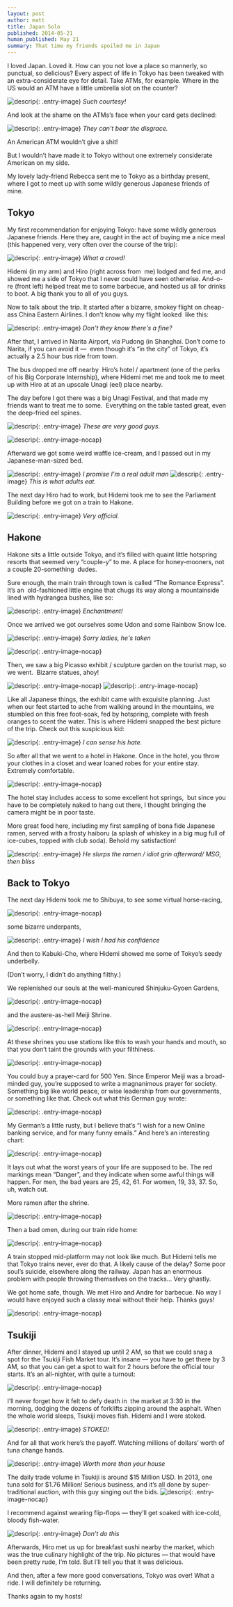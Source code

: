 ```yaml
---
layout: post
author: matt
title: Japan Solo
published: 2014-05-21
human_published: May 21
summary: That time my friends spoiled me in Japan
---
```


I loved Japan. Loved it. How can you not love a place so mannerly, so punctual, so delicious? Every aspect of life in Tokyo has been tweaked with an extra-considerate eye for detail.
Take ATMs, for example. Where in the US would an ATM have a little umbrella slot on the counter?

![descrip](/assets/images/travel-pics/Japan-first/JapanSolo-pic1.jpg){: .entry-image}
_Such courtesy!_

And look at the shame on the ATMs’s face when your card gets declined:

![descrip](/assets/images/travel-pics/Japan-first/JapanSolo-pic2.jpg){: .entry-image}
_They can't bear the disgrace._

An American ATM wouldn’t give a shit!

But I wouldn’t have made it to Tokyo without one extremely considerate American on my side.

My lovely lady-friend Rebecca sent me to Tokyo as a birthday present, where I got to meet up with some wildly generous Japanese friends of mine.

## Tokyo

My first recommendation for enjoying Tokyo: have some wildly generous Japanese friends. Here they are, caught in the act of buying me a nice meal (this happened very, very often over the course of the trip):

![descrip](/assets/images/travel-pics/Japan-first/JapanSolo-pic3.jpg){: .entry-image}
_What a crowd!_

Hidemi (in my arm) and Hiro (right across from  me) lodged and fed me, and showed me a side of Tokyo that I never could have seen otherwise. And-o-re (front left) helped treat me to some barbecue, and hosted us all for drinks to boot. A big thank you to all of you guys.

Now to talk about the trip. It started after a bizarre, smokey flight on cheap-ass China Eastern Airlines. I don’t know why my flight looked  like this:

![descrip](/assets/images/travel-pics/Japan-first/JapanSolo-pic4.jpg){: .entry-image}
_Don't they know there's a fine?_

After that, I arrived in Narita Airport, via Pudong (in Shanghai. Don’t come to Narita, if you can avoid it —  even though it’s “in the city” of Tokyo, it’s actually a 2.5 hour bus ride from town.

The bus dropped me off nearby  Hiro’s hotel / apartment (one of the perks of his Big Corporate Internship), where Hidemi met me and took me to meet up with Hiro at at an upscale Unagi (eel) place nearby.

The day before I got there was a big Unagi Festival, and that made my friends want to treat me to some.  Everything on the table tasted great, even the deep-fried eel spines.

![descrip](/assets/images/travel-pics/Japan-first/JapanSolo-pic5.jpg){: .entry-image}
_These are very good guys._

![descrip](/assets/images/travel-pics/Japan-first/JapanSolo-pic6.jpg){: .entry-image-nocap}

Afterward we got some weird waffle ice-cream, and I passed out in my Japanese-man-sized bed.

![descrip](/assets/images/travel-pics/Japan-first/JapanSolo-pic8.jpg){: .entry-image}
_I promise I'm a real adult man_
![descrip](/assets/images/travel-pics/Japan-first/JapanSolo-pic7.jpg){: .entry-image}
_This is what adults eat._

The next day Hiro had to work, but Hidemi took me to see the Parliament Building before we got on a train to Hakone.

![descrip](/assets/images/travel-pics/Japan-first/JapanSolo-pic9.jpg){: .entry-image}
_Very official._

## Hakone

Hakone sits a little outside Tokyo, and it’s filled with quaint little hotspring resorts that seemed very “couple-y” to me. A place for honey-mooners, not a couple 20-something  dudes.

Sure enough, the main train through town is called “The Romance Express”. It’s an  old-fashioned little engine that chugs its way along a mountainside lined with hydrangea bushes, like so:

![descrip](/assets/images/travel-pics/Japan-first/JapanSolo-pic10.jpg){: .entry-image}
_Enchantment!_

Once we arrived we got ourselves some Udon and some Rainbow Snow Ice.

![descrip](/assets/images/travel-pics/Japan-first/JapanSolo-pic11.jpg){: .entry-image}
_Sorry ladies, he's taken_

![descrip](/assets/images/travel-pics/Japan-first/JapanSolo-pic12.jpg){: .entry-image-nocap}

Then, we saw a big Picasso exhibit / sculpture garden on the tourist map, so we went.  Bizarre statues, ahoy!

![descrip](/assets/images/travel-pics/Japan-first/JapanSolo-pic13.jpg){: .entry-image-nocap}
![descrip](/assets/images/travel-pics/Japan-first/JapanSolo-pic14.jpg){: .entry-image-nocap}

Like all Japanese things, the exhibit came with exquisite planning. Just when our feet started to ache from walking around in the mountains, we stumbled on this free foot-soak, fed by hotspring, complete with fresh oranges to scent the water. This is where Hidemi snapped the best picture of the trip. Check out this suspicious kid:

![descrip](/assets/images/travel-pics/Japan-first/JapanSolo-pic15.jpg){: .entry-image}
_I can sense his hate._

So after all that we went to a hotel in Hakone. Once in the hotel, you throw your clothes in a closet and wear loaned robes for your entire stay. Extremely comfortable.

![descrip](/assets/images/travel-pics/Japan-first/JapanSolo-pic16.jpg){: .entry-image-nocap}

The hotel stay includes access to some excellent hot springs,  but since you have to be completely naked to hang out there, I thought bringing the camera might be in poor taste.

More great food here, including my first sampling of bona fide Japanese ramen, served with a frosty haiboru (a splash of whiskey in a big mug full of ice-cubes, topped with club soda). Behold my satisfaction!

![descrip](/assets/images/travel-pics/Japan-first/JapanSolo-pic17.jpg){: .entry-image}
_He slurps the ramen / idiot grin afterward/ MSG, then bliss_

## Back to Tokyo

The next day Hidemi took me to Shibuya, to see some virtual horse-racing,

![descrip](/assets/images/travel-pics/Japan-first/JapanSolo-pic18.jpg){: .entry-image-nocap}

some bizarre underpants,

![descrip](/assets/images/travel-pics/Japan-first/JapanSolo-pic19.jpg){: .entry-image}
_I wish I had his confidence_

And then to Kabuki-Cho, where Hidemi showed me some of Tokyo’s seedy underbelly.

(Don’t worry, I didn’t do anything filthy.)

We replenished our souls at the well-manicured Shinjuku-Gyoen Gardens,

![descrip](/assets/images/travel-pics/Japan-first/JapanSolo-pic20.jpg){: .entry-image-nocap}

and the austere-as-hell Meiji Shrine.

![descrip](/assets/images/travel-pics/Japan-first/JapanSolo-pic21.jpg){: .entry-image-nocap}

At these shrines you use stations like this to wash your hands and mouth, so that you don’t taint the grounds with your filthiness.

![descrip](/assets/images/travel-pics/Japan-first/JapanSolo-pic22.jpg){: .entry-image-nocap}

You could buy a prayer-card for 500 Yen. Since Emperor Meiji was a broad-minded guy, you’re supposed to write a magnanimous prayer for society. Something big like world peace, or wise leadership from our governments, or something like that. Check out what this German guy wrote:

![descrip](/assets/images/travel-pics/Japan-first/JapanSolo-pic23.jpg){: .entry-image-nocap}

My German’s a little rusty, but I believe that’s “I wish for a new Online banking service, and for many funny emails.”
And here’s an interesting chart:

![descrip](/assets/images/travel-pics/Japan-first/JapanSolo-pic24.jpg){: .entry-image-nocap}

It lays out what the worst years of your life are supposed to be. The red markings mean “Danger”, and they indicate when some awful things will happen. For men, the bad years are 25, 42, 61. For women, 19, 33, 37. So, uh, watch out.

More ramen after the shrine.

![descrip](/assets/images/travel-pics/Japan-first/JapanSolo-pic25.jpg){: .entry-image-nocap}

Then a bad omen, during our train ride home:

![descrip](/assets/images/travel-pics/Japan-first/JapanSolo-pic26.jpg){: .entry-image-nocap}

A train stopped mid-platform may not look like much. But Hidemi tells me that Tokyo trains never, ever do that. A likely cause of the delay? Some poor soul’s suicide, elsewhere along the railway. Japan has an enormous problem with people throwing themselves on the tracks… Very ghastly.

We got home safe, though. We met Hiro and Andre for barbecue. No way I would have enjoyed such a classy meal without their help. Thanks guys!

![descrip](/assets/images/travel-pics/Japan-first/JapanSolo-pic27.jpg){: .entry-image-nocap}

## Tsukiji

After dinner, Hidemi and I stayed up until 2 AM, so that we could snag a spot for the Tsukiji Fish Market tour. It’s insane — you have to get there by 3 AM, so that you can get a spot to wait for 2 hours before the official tour starts.
It’s an all-nighter, with quite a turnout:

![descrip](/assets/images/travel-pics/Japan-first/JapanSolo-pic28.jpg){: .entry-image-nocap}

I’ll never forget how it felt to defy death in  the market at 3:30 in the morning, dodging the dozens of forklifts zipping around the asphalt. When the whole world sleeps, Tsukiji moves fish. Hidemi and I were stoked.

![descrip](/assets/images/travel-pics/Japan-first/JapanSolo-pic29.jpg){: .entry-image}
_STOKED!_

And for all that work here’s the payoff. Watching millions of dollars’ worth of tuna change hands.

![descrip](/assets/images/travel-pics/Japan-first/JapanSolo-pic30.jpg){: .entry-image}
_Worth more than your house_

The daily trade volume in Tsukiji is around $15 Million USD. In 2013, one tuna sold for $1.76 Million! Serious business, and it’s all done by super-traditional auction, with this guy singing out the bids.
![descrip](/assets/images/travel-pics/Japan-first/JapanSolo-pic31.jpg){: .entry-image-nocap}

I recommend against wearing flip-flops — they’ll get soaked with ice-cold, bloody fish-water.

![descrip](/assets/images/travel-pics/Japan-first/JapanSolo-pic32.jpg){: .entry-image}
_Don’t do this_

Afterwards, Hiro met us up for breakfast sushi nearby the market, which was the true culinary highlight of the trip. No pictures — that would have been pretty rude, I’m told. But I’ll tell you that it was delicious.

And then, after a few more good conversations, Tokyo was over! What a ride. I will definitely be returning.

Thanks again to my hosts!
